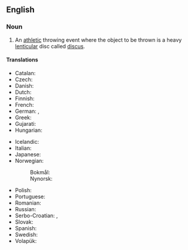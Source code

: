==English==
{{wikipedia}}

===Noun===
{{en-noun|?}}

# {{lb|en|athletics}} An [[athletic]] throwing event where the object to be thrown is a heavy [[lenticular]] disc called [[discus]].

====Translations====
{{trans-top|athletic event where a discus is thrown}}
* Catalan: {{t|ca|llançament de disc|m}}
* Czech: {{t|cs|hod diskem|m}}
* Danish: {{t|da|diskoskast|n}}
* Dutch: {{t+|nl|discuswerpen|n}}
* Finnish: {{t+|fi|kiekonheitto}}
* French: {{t+|fr|lancer du disque|m}}
* German: {{t+|de|Diskuswurf|m}}, {{t+|de|Diskuswerfen|n}}
* Greek: {{t+|el|δισκοβολία|f}}
* Gujarati: {{t|gu|ચક્રફેંક}}
* Hungarian: {{t+|hu|diszkoszvetés}}
{{trans-mid}}
* Icelandic: {{t+|is|kringlukast|n}}
* Italian: {{t|it|lancio del disco|m}}
* Japanese: {{t+|ja|円盤投|tr=えんばんとう, enban-tō}}
* Norwegian:
*: Bokmål: {{t|nb|diskoskast|n}}
*: Nynorsk: {{t|nn|diskoskast|n}}
* Polish: {{t+|pl|rzut dyskiem|m}}
* Portuguese: {{t+|pt|lançamento de disco|m}}
* Romanian: {{t|ro|aruncarea discului|f}}
* Russian: {{t|ru|метание диска|n}}
* Serbo-Croatian: {{t|sh|бацање диска|n}}, {{t|sh|bacanje diska|n}}
* Slovak: {{t|sk|hod diskom|m}}
* Spanish: {{t|es|lanzamiento de disco|m}}
* Swedish: {{t|sv|diskuskast|n}}
* Volapük: {{t|vo|diskudijed}}
{{trans-bottom}}